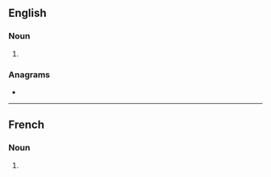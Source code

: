 ==English==

===Noun===
{{head|en|noun form}}

# {{plural of|alevin|lang=en}}

===Anagrams===
* {{anagrams|en|a=aeilnsv|Lavines|inslave|valines}}

----

==French==

===Noun===
{{head|fr|noun plural form}}

# {{plural of|alevin|lang=fr}}